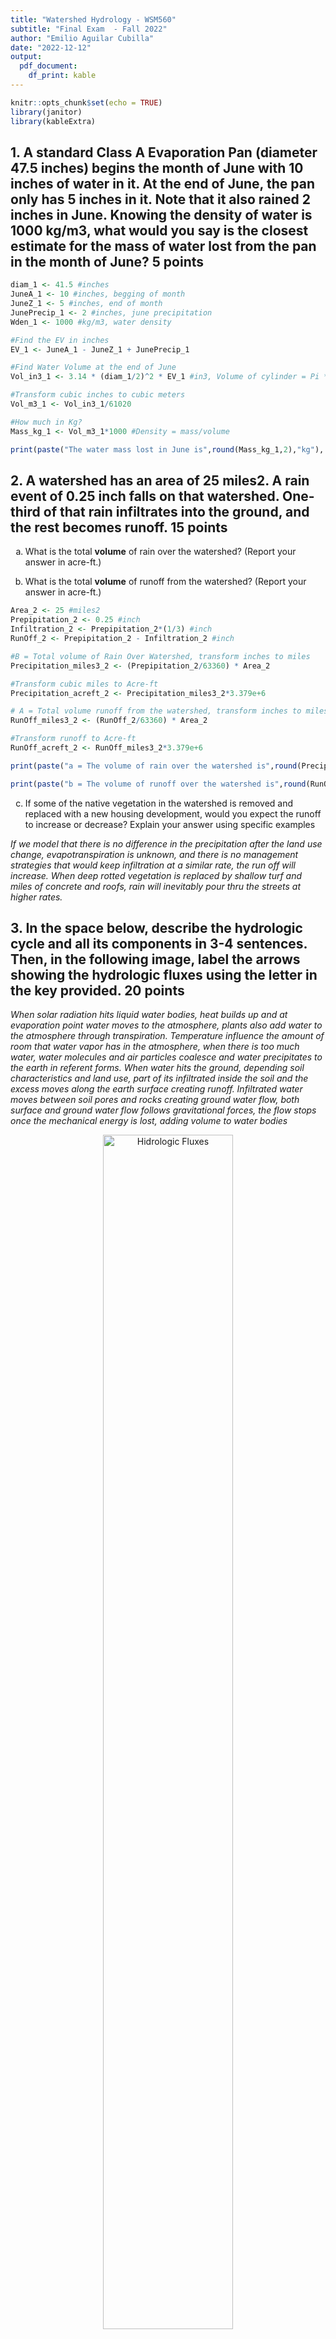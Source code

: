 ```yaml
---
title: "Watershed Hydrology - WSM560"
subtitle: "Final Exam  - Fall 2022"
author: "Emilio Aguilar Cubilla"
date: "2022-12-12"
output:
  pdf_document:
    df_print: kable
---
```


```r
knitr::opts_chunk$set(echo = TRUE)
library(janitor)
library(kableExtra)
```

## 1. A standard Class A Evaporation Pan (diameter 47.5 inches) begins the month of June with 10 inches of water in it.  At the end of June, the pan only has 5 inches in it.  Note that it also rained 2 inches in June.  Knowing the density of water is 1000 kg/m3, what would you say is the closest estimate for the **mass** of water lost from the pan in the month of June? **5 points**

```r
diam_1 <- 41.5 #inches
JuneA_1 <- 10 #inches, begging of month
JuneZ_1 <- 5 #inches, end of month
JunePrecip_1 <- 2 #inches, june precipitation 
Wden_1 <- 1000 #kg/m3, water density 

#Find the EV in inches
EV_1 <- JuneA_1 - JuneZ_1 + JunePrecip_1

#Find Water Volume at the end of June
Vol_in3_1 <- 3.14 * (diam_1/2)^2 * EV_1 #in3, Volume of cylinder = Pi * r2 * h

#Transform cubic inches to cubic meters
Vol_m3_1 <- Vol_in3_1/61020 

#How much in Kg?
Mass_kg_1 <- Vol_m3_1*1000 #Density = mass/volume

```

```r

print(paste("The water mass lost in June is",round(Mass_kg_1,2),"kg"), quote = FALSE)

```

\newpage

## 2. A watershed has an area of 25 miles2. A rain event of 0.25 inch falls on that watershed. One-third of that rain infiltrates into the ground, and the rest becomes runoff. **15 points**

a. What is the total **volume** of rain over the watershed? (Report your answer in acre-ft.)

b. What is the total **volume** of runoff from the watershed? (Report your answer in acre-ft.)


```r

Area_2 <- 25 #miles2
Prepipitation_2 <- 0.25 #inch 
Infiltration_2 <- Prepipitation_2*(1/3) #inch
RunOff_2 <- Prepipitation_2 - Infiltration_2 #inch

#B = Total volume of Rain Over Watershed, transform inches to miles
Precipitation_miles3_2 <- (Prepipitation_2/63360) * Area_2

#Transform cubic miles to Acre-ft
Precipitation_acreft_2 <- Precipitation_miles3_2*3.379e+6

# A = Total volume runoff from the watershed, transform inches to miles
RunOff_miles3_2 <- (RunOff_2/63360) * Area_2

#Transform runoff to Acre-ft 
RunOff_acreft_2 <- RunOff_miles3_2*3.379e+6

```

```r

print(paste("a = The volume of rain over the watershed is",round(Precipitation_acreft_2,1),"acre-f"), quote = FALSE)

print(paste("b = The volume of runoff over the watershed is",round(RunOff_acreft_2,1),"acre-f"), quote = FALSE)
```

c. If some of the native vegetation in the watershed is removed and replaced with a new housing development, would you expect the runoff to increase or decrease? Explain your answer using specific examples

*If we model that there is no difference in the precipitation after the land use change, evapotranspiration is unknown, and there is no management strategies that would keep infiltration at a similar rate, the run off will increase. When deep rotted vegetation is replaced by shallow turf and miles of concrete and roofs, rain will inevitably pour thru the streets at higher rates.*

\newpage 

## 3. In the space below, describe the hydrologic cycle and all its components in 3-4 sentences.  Then, in the following image, label the arrows showing the hydrologic fluxes using the letter in the key provided. **20 points**

*When solar radiation hits liquid water bodies, heat builds up and at evaporation point water moves to the atmosphere, plants also add water to the atmosphere through transpiration. Temperature influence the amount of room that water vapor has in the atmosphere, when there is too much water, water molecules and air particles coalesce and water precipitates to the earth in referent forms.  When water hits the ground, depending soil characteristics and land use, part of its infiltrated inside the soil and the excess moves along the earth surface creating runoff. Infiltrated water moves between soil pores and rocks creating ground water flow, both surface and ground water flow follows gravitational forces, the flow stops once the mechanical energy is lost, adding volume to water bodies*

<center>
![Hidrologic Fluxes](images/Final_Question3.png){width=70%}
</center> 


\newpage


## 4. In one of the first lectures from class, we discussed the 21 major watersheds within the United States. Furthermore, we discussed the standardized method in which ‘Hydrologic Units Codes’ are used to represent the scale of these different watersheds. What is the **6-digit Hydrologic Unit Code** for the Santa Cruz River Basin near Tucson? Please provide the website link in which you found this information. **5 points**

*The hidrologic unit code is 150503, I used the water resources page from USGS https://water.usgs.gov/lookup/getwatershed?15050301*


## 5. A soil retention curve examines the relationship between soil water content and soil water potential. Explain why the curve is different for when soils become more wet (wetting) compared to when they dry (drying). **10 points**

<center>
![Soil Retention Curve](images/Final_Question5.png){width=50%}
</center>

*This curve shows the relationship between water content and water potential, witch shows the tendencies in the movement of water. When soils start to smaller pores fill because capillary suction is high, that's why water content takes time to increase. When soils starts to dry, water content remains unchanged because of the capillary actions, only after the water potential gets low enough, water content starts to decrease, small pores are the last one to dry.*

\newpage

## 6.  In class, we have often used publicly available data from the US Geological Society (USGS) in our labs and problem sets. You have learned how to navigate the USGS website and to access data. For this assignment, please use the USGS website to answer the following questions (you must find the website yourself). **25 points**

a) For the San Pedro River near Tombstone, AZ (USGS gage 09471550), download the peak stream discharge data for the time period available (1967-2015). Using this dataset, construct a Probability of Exceed Plot in Excel and **insert the figure in your answer**. You may recall that the plot has the “Annual Exceedance Probability (expressed as %) on the x-axis and “Annual Peak Discharge” (expressed as CFS) on the y-axis. Also, remember to express both your x- and y-axis in log scale so that your relationship is relatively linear. Please label your axis clearly. **(15 pts)**

![Probability of Exceed Plot](images/Final_Question6.png){width=50%}

b) What is the return period of a 10,000 cfs flood? **(5pts)**

*At At 10,000 cfs, the return period is between 0.009% and 0.004%*

c) Estimate the magnitude (expressed as cfs) of a 50 year flood. **(5pts)**

*1/P= return interval* \newline
*Pe = 1/50* \newline
*Pe = 0,02, ~ 6580 cfs*

\newpage

## 7. You have been working with a contractor that needs to help a developer planning to build a residential neighborhood in Sahuarita that is concerned about overland flow.  Your job is to get a handle on the infiltration capacity of the soil.  Your field work has resulted in the table below.  You also have estimated an average initial rate of infiltration at 0.7 cm hr-1 with an average final capacity of 0.5 cm hr-1.  Use Horton’s equation (with an empirical constant of 0.1 hr-1) to estimate the infiltration capacity at t = 30 min, 1 hr, 1.5 hr, 2 hr, and 2.5 hr, 3 hr, and 3.5 hr as in the table below. With this information, determine the excess of rainfall (runoff) in cm hr-1. What is the average ratio of runoff to rainfall for the storm that you used in your fieldwork?  Should the developer be concerned?  Explain why or why not. **20 points**

$$f(t) = fc + (fo - fc)e^{-kt}$$


```r
#Creates the variables
fo_7 <- 0.7 #cm hr-1
fc_7 <- 0.5 #cm hr-1
kt_7 <- 0.1 #hr-1

#Creates the time and rainfall lists
t_7 <- c((30/60), 1, 1.5, 2, 2.5, 3, 3.5)
r_7 <- c(1.0, 0.7, 2.0, 2.5, 2.8, 1.5, 0.5)

#creates horton equation function
Horton_eq_7 <- function(fo, fc, k, t) {
  ft <- fc + (fo - fc)*exp(-k*t)
  return(ft)}

#Creates empty list
ft_2 <- list()

#loops the time
for(i in 1:7){
  ft_2[[i]] <- round(Horton_eq_7(fo_7, fc_7, kt_7,t_7[i]),2)}

#Creates a list of runoff v. precip
Roff_7 <- unlist(mapply('-', t_7, r_7, SIMPLIFY = FALSE))

#Runoff/Rainfall Ratio and find mean
R_R_7 <- unlist(mapply('/', Roff_7, r_7, SIMPLIFY = FALSE))
R_R_avg_7 <- mean(R_R_7)
```

```r

df_7 <- data.frame(matrix(ncol = 4, nrow = 7))
x7 <- c("Time (hr)", "Rainfall Intensity (cm hr-1)", "Infiltration (cm hr-1)", "Runoff (cm hr-1)")
colnames(df_7) <- x7

df_7$`Time (hr)`<- c("0 - 0.5", "0.5 – 1", "1 – 1.5", "1.5 – 2", "2 – 2.5", "2.5 – 3", "3 – 3.5")

df_7$`Rainfall Intensity (cm hr-1)`<- c(1.0, 0.7, 2.0, 2.5, 2.8, 1.5, 0.5)

df_7$`Infiltration (cm hr-1)` <- ft_2

df_7$`Runoff (cm hr-1)` <- Roff_7

#Alling content in center, center the table, preseve chunk order
kbl(df_7, booktabs = T, align="c")  %>% kable_styling(position = "center", latex_options = c("striped", "hold_position"))
```

```r

print(paste("The ratio of runoff/rainfall is ",round(R_R_avg_7,2)), quote = FALSE)

```

*For every mm of rain, 91%  becomes runoff. The developer should be concern, because there is not enough infiltration to prevent floods in the neighborhoods*
\
\

#### 8. Two tensiometers are installed into unsaturated soil to determine the direction of unsaturated water flow. Tensiometer A measures pressure head PhiA at a depth of 20 cm, and tensiometer B measures pressure head PhiB at a depth of 60 cm.  The following results are obtained for three different treatments (1 through 3). **20 points** 
\

```r
#Data, Pressure head at point
PhiA <- c(-123,-211,-9) 
PhiB <- c(-22,-185,-65)

#Depths heads
Eh1 <- -20 #Elevation head at point 1 in cm
Eh2 <- -60 #Elevation head at point 2 in cm

#Question
#Calculate the hydraulic head at each point
HhA <- list()
HhB <- list()

#loops all the pressure head data, sums every pressure head with the respective depths
for(i in 1:3){
  HhA[[i]] <- PhiA[i] + Eh1
  HhB[[i]] <- PhiB[i] + Eh2
  }

```

</center> 


```r

df_8 <- data.frame(matrix(ncol = 6, nrow = 3))
x8 <- c("Treatment", "PhiA(cm)", "PhiB(cm)","HhA(cm)", "HhB(cm)","Flow Direction")
colnames(df_8) <- x8


df_8$`Treatment`<- c(1,2,3)

df_8$`PhiA(cm)`<- PhiA

df_8$`PhiB(cm)`<- PhiB

df_8$`HhA(cm)`<- unlist(HhA)

df_8$`HhB(cm)`<- unlist(HhB)

df_8$`Flow Direction` <- c("A","B","B")

kbl(df_8, booktabs = T, align="c")  %>% kable_styling(position = "center", latex_options = c("striped", "hold_position"))
```
</center> 

\newpage

Briefly describe a tensiometer. Draw these scenarios in the space below, **including your reference point**. Determine the flow direction under each treatment (A to B or B to A). 

*A tensiometer is a tube with a porous end and a vacuum gauge at the top, the tube is filled with water and introduce in the ground. A pump adds pressure to the water inside the tube and because of the porous end it makes contact with the soil water, once both sides are in equilibrium the matric potential can be read *

![Treatment 1](images/Final_Question8_1.jpeg){width=30%}


![Treatment 2](images/Final_Question8_2.jpeg){width=30%}

![Treatment 3](images/Final_Question8_3.jpeg){width=30%}



\
\

**I promise that I have not asked nor received help from anyone on this final. _______________**
